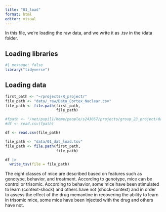 ```yaml
---
title: "01_load"
format: html
editor: visual
---
```


In this file, we're loading the raw data, and we write it as .tsv in the /data folder.

## Loading libraries

```r
#| message: false
library("tidyverse")
```

## Loading data

```r
first_path <- "~/projects/R_project/"
file_path <- "data/_raw/Data_Cortex_Nuclear.csv" 
file_path <- file.path(first_path, 
                       file_path)

#fpath <- "/net/pupil1/home/people/s243057/projects/group_23_project/data/_raw/Data_Cortex_Nuclear.csv"
#df <- read.csv(fpath)

df <- read.csv(file_path)
```

```r
file_path <- "data/01_dat_load.tsv"
file_path <- file.path(first_path, 
                       file_path)

df |>
  write_tsv(file = file_path)
```

The eight classes of mice are described based on features such as genotype, behavior, and treatment. According to genotype, mice can be control or trisomic. According to behavior, some mice have been stimulated to learn (context-shock) and others have not (shock-context) and in order to assess the effect of the drug memantine in recovering the ability to learn in trisomic mice, some mice have been injected with the drug and others have not.
